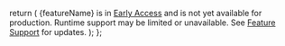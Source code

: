   return (
    <Warning>
      {featureName} is in <a href="https://rive.app/blog/early-access-to-unreleased-features" target="_blank" rel="noopener noreferrer">Early Access</a> and is not yet available for production. Runtime support may be limited or unavailable. See <a href="/feature-support">Feature Support</a> for updates.
    </Warning>
  );
};
